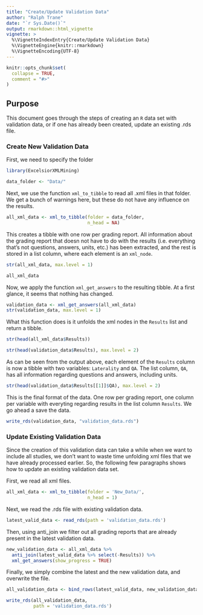 ```yaml
---
title: "Create/Update Validation Data"
author: "Ralph Trane"
date: "`r Sys.Date()`"
output: rmarkdown::html_vignette
vignette: >
  %\VignetteIndexEntry{Create/Update Validation Data}
  %\VignetteEngine{knitr::rmarkdown}
  %\VignetteEncoding{UTF-8}
---
```


```r
knitr::opts_chunk$set(
  collapse = TRUE,
  comment = "#>"
)
```

## Purpose
This document goes through the steps of creating an `R` data set with validation data, or if one has already been created, update an existing .rds file.

### Create New Validation Data

First, we need to specify the folder

```r
library(ExcelsiorXMLMining)

data_folder <- "Data/"
```

Next, we use the function `xml_to_tibble` to read all .xml files in that folder. We get a bunch of warnings here, but these do not have any influence on the results.

```r
all_xml_data <- xml_to_tibble(folder = data_folder,
                              n_head = NA)
```

This creates a tibble with one row per grading report. All information about the grading report that doesn not have to do with the results (i.e. everything that's not questions, answers, units, etc.) has been extracted, and the rest is stored in a list column, where each element is an `xml_node`.

```r
str(all_xml_data, max.level = 1)
```

```r
all_xml_data
```

Now, we apply the function `xml_get_answers` to the resulting tibble. At a first glance, it seems that nothing has changed. 

```r
validation_data <- xml_get_answers(all_xml_data)
str(validation_data, max.level = 1)
```

What this function does is it unfolds the xml nodes in the `Results` list and return a tibble. 

```r
str(head(all_xml_data$Results))
```
```r
str(head(validation_data$Results), max.level = 2)
```

As can be seen from the output above, each element of the `Results` column is now a tibble with two variables: `Laterality` and `QA`. The list column, `QA`, has all information regarding questions and answers, including units. 

```r
str(head(validation_data$Results[[1]]$QA), max.level = 2)
```

This is the final format of the data. One row per grading report, one column per variable with everyting regarding results in the list column `Results`. We go ahead a save the data.

```r
write_rds(validation_data, "validation_data.rds")
```

### Update Existing Validation Data

Since the creation of this validation data can take a while when we want to include all studies, we don't want to waste time unfolding xml files that we have already processed earlier. So, the following few paragraphs shows how to update an existing validation data set.

First, we read all xml files.
```r
all_xml_data <- xml_to_tibble(folder = 'New_Data/',
                              n_head = 1)
```

Next, we read the .rds file with existing validation data.
```r
latest_valid_data <- read_rds(path = 'validation_data.rds')
```

Then, using anti_join we filter out all grading reports that are already present in the latest validation data.
```r
new_validation_data <- all_xml_data %>%
  anti_join(latest_valid_data %>% select(-Results)) %>% 
  xml_get_answers(show_progress = TRUE) 
```


Finally, we simply combine the latest and the new validation data, and overwrite the file. 
```r
all_validation_data <- bind_rows(latest_valid_data, new_validation_data)

write_rds(all_validation_data,
          path = 'validation_data.rds')
```
